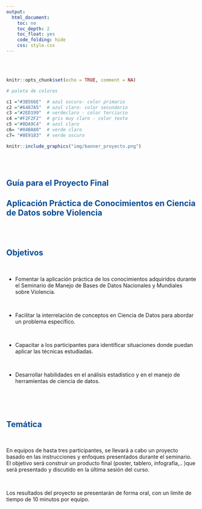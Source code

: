 ```yaml
---
output:
  html_document:
    toc: no
    toc_depth: 2
    toc_float: yes
    code_folding: hide
    css: style.css
---
```


<br/><br/>

```r
knitr::opts_chunk$set(echo = TRUE, comment = NA)

# paleta de colores

c1 ="#3B566E"  # azul oscuro- color primario 
c2 ="#6487A5"  # azul claro- color secundario
c3 ="#2ED199"  # verdeclaro - color terciario
c4 ="#F2F2F2"  # gris muy claro - color texto
c5 ="#8DA9C4"  # azul claro 
c6= "#04BA80"  # verde claro
c7= "#0E9183"  # verde oscuro
```




```r
knitr::include_graphics("img/banner_proyecto.png")
```

<br/><br/>


##  <span style="color:#034a94">**Guía para el Proyecto Final**</spam> 
## <span style="color:#034a94">**Aplicación Práctica de Conocimientos en Ciencia de Datos sobre Violencia**</span>

<br/><br/>

## <span style="color:#034a94">**Objetivos**</span>

<br/>

* Fomentar la aplicación práctica de los conocimientos adquiridos durante el Seminario de Manejo de Bases de Datos Nacionales y Mundiales sobre Violencia.

<br/>

* Facilitar la interrelación de conceptos en Ciencia de Datos para abordar un problema específico.

<br/>

* Capacitar a los participantes para identificar situaciones donde puedan aplicar las técnicas estudiadas.

<br/>

* Desarrollar habilidades en el análisis estadístico y en el manejo de herramientas de ciencia de datos.

<br/><br/><br/>

## <span style="color:#034a94">**Temática**</span>

<br/>

En equipos de hasta tres participantes, se llevará a cabo un proyecto basado en las instrucciones y enfoques presentados durante el seminario. El objetivo será construir un producto final (poster, tablero, infografía,.. )que será presentado y discutido en la última sesión del curso.

<br/>

Los resultados del proyecto se presentarán de forma oral, con un límite de tiempo de 10 minutos por equipo.

<br/><br/><br/>
 